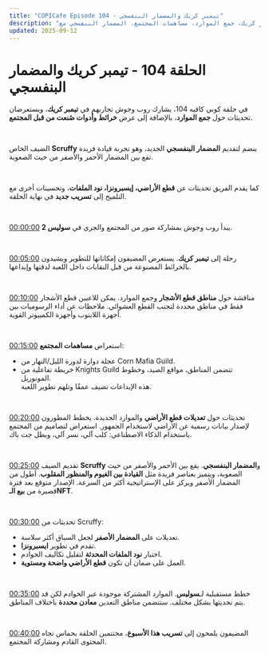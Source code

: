 ```yaml
---
title: "COPICafe Episode 104 - تيمبر كريك والمضمار البنفسجي"
description: "ملخص وتحليل تفصيلي لحلقة كوبي كافيه 104 التي تتناول استكشاف تيمبر كريك، جمع الموارد، مساهمات المجتمع، المضمار البنفسجي مع Scruffy، وتحديثات سوليس وإيسبرونزا."
updated: 2025-09-12
---
```


# الحلقة 104 - <span className="text-orange-500">تيمبر كريك والمضمار البنفسجي</span>  

في حلقة كوبي كافيه 104، يشارك روب وجوش تجاربهم في **تيمبر كريك**، ويستعرضان تحديثات حول **جمع الموارد**، بالإضافة إلى عرض **خرائط وأدوات صُنعت من قبل المجتمع**.  

</br>  

الضيف الخاص **Scruffy** ينضم لتقديم **المضمار البنفسجي** الجديد، وهو تجربة قيادة فريدة تقع بين المضمار الأحمر والأصفر من حيث الصعوبة.  

</br>  

كما يقدم الفريق تحديثات عن **قطع الأراضي، إيسبرونزا، نود الملفات**، وتحسينات أخرى مع التلميح إلى **تسريب جديد** في نهاية الحلقة.  

</br>  

[00:00:00](https://youtube.com/watch?v=JXWw-ifMCRU&t=0) يبدأ روب وجوش بمشاركة صور من المجتمع والجري في **سوليس 2**.  

</br>  

[00:05:00](https://youtube.com/watch?v=JXWw-ifMCRU&t=300) رحلة إلى **تيمبر كريك**. يستعرض المضيفون إمكاناتها للتطوير ويشيدون بالخرائط المصنوعة من قبل النقابات داخل اللعبة لدقتها وإبداعها.  

</br>  

[00:10:00](https://youtube.com/watch?v=JXWw-ifMCRU&t=600) مناقشة حول **مناطق قطع الأشجار** وجمع الموارد. يمكن للاعبين قطع الأشجار فقط في مناطق محددة لتجنب القطع العشوائي. ملاحظات عن أداء الرسوميات بين أجهزة اللابتوب وأجهزة الكمبيوتر القوية.  

</br>  

[00:15:00](https://youtube.com/watch?v=JXWw-ifMCRU&t=900) استعراض **مساهمات المجتمع**:  
- عجلة دوارة لدورة الليل/النهار من Corn Mafia Guild.  
- خريطة تفاعلية من Knights Guild تتضمن المناطق، مواقع الصيد، وخطوط المونوريل.  
هذه الإبداعات تضيف عمقًا وتلهم تطوير اللعبة.  

</br>  

[00:20:00](https://youtube.com/watch?v=JXWw-ifMCRU&t=1200) تحديثات حول **تعديلات قطع الأراضي** والموارد الجديدة. يخطط المطورون لإصدار بيانات رسمية عن الأراضي لاستخدام الجمهور. استعراض لتصاميم من المجتمع باستخدام الذكاء الاصطناعي: كلب آلي، نسر آلي، وبطل جت باك.  

</br>  

[00:25:00](https://youtube.com/watch?v=JXWw-ifMCRU&t=1500) تقديم الضيف **Scruffy** و**المضمار البنفسجي**. يقع بين الأحمر والأصفر من حيث الصعوبة، ويتميز بعناصر فريدة مثل **القيادة بين الغيوم والمنظور المقلوب**. أطول من المضمار الأصفر ويركز على الإستراتيجية أكثر من السرعة. الإصدار متوقع بعد فترة قصيرة من **بيع الـNFT**.  

</br>  

[00:30:00](https://youtube.com/watch?v=JXWw-ifMCRU&t=1800) تحديثات من Scruffy:  
- تعديلات على **المضمار الأصفر** لجعل السباق أكثر سلاسة.  
- تقدم في تطوير **ايسبرونزا**.  
- اختبار **نود الملفات المحدثة** لتقليل تكاليف الخوادم.  
- العمل على ضمان أن تكون **قطع الأراضي واضحة ومستوية**.  

</br>  

[00:35:00](https://youtube.com/watch?v=JXWw-ifMCRU&t=2100) خطط مستقبلية لـ**سوليس**. الموارد المشتركة موجودة عبر الخوادم لكن قد يتم تحديثها بشكل مختلف. ستتضمن مناطق التعدين **معادن محددة** باختلاف المناطق.  

</br>  

[00:40:00](https://youtube.com/watch?v=JXWw-ifMCRU&t=2400) المضيفون يلمحون إلى **تسريب هذا الأسبوع**، مختتمين الحلقة بحماس تجاه المحتوى القادم ومشاركة المجتمع.  
